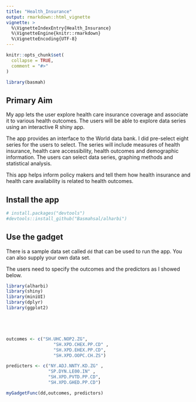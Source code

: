 ```yaml
---
title: "Health_Insurance"
output: rmarkdown::html_vignette
vignette: >
  %\VignetteIndexEntry{Health_Insurance}
  %\VignetteEngine{knitr::rmarkdown}
  %\VignetteEncoding{UTF-8}
---
```


```r
knitr::opts_chunk$set(
  collapse = TRUE,
  comment = "#>"
)
```

```r
library(basmah)
```

## Primary Aim

My app lets the user explore health care insurance coverage and associate it to various health outcomes.
The users will be able to explore data series using an interactive R shiny app.

The app provides an interface to the World data bank. 
I did pre-select eight series for the users to select.
The series will include measures of health insurance, health care accessibility, health outcomes and demographic information. 
The users can select data series, graphing methods and statistical analysis.

This app helps inform policy makers and tell them how health insurance and health care availability is related to health outcomes.



## Install the app

```r
# install.packages("devtools")
#devtools::install_github("Basmahsal/alharbi")

```


## Use the gadget

There is a sample data set called `dd` that can be used to run the app. 
You can also supply your own data set. 

The users need to specify the outcomes and the predictors as I showed below.

```r
library(alharbi)
library(shiny)
library(miniUI)
library(dplyr)
library(ggplot2)





outcomes <- c("SH.UHC.NOP2.ZG",
                  "SH.XPD.CHEX.PP.CD" ,
                  "SH.XPD.EHEX.PP.CD",
                  "SH.XPD.OOPC.CH.ZS")

predicters <- c("NY.ADJ.NNTY.KD.ZG" ,
                "SP.DYN.LE00.IN" ,
                "SH.XPD.PVTD.PP.CD",
                "SH.XPD.GHED.PP.CD")

myGadgetFunc(dd,outcomes, predictors)
```

